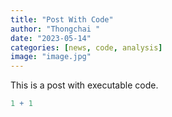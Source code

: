 ```yaml
---
title: "Post With Code"
author: "Thongchai "
date: "2023-05-14"
categories: [news, code, analysis]
image: "image.jpg"
---
```


This is a post with executable code.

```r
1 + 1
```
